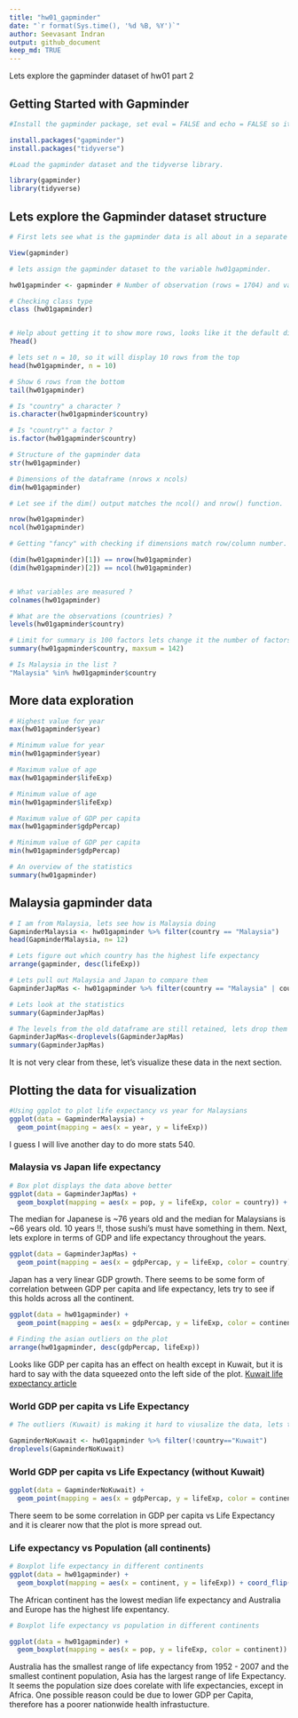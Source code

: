 ```yaml
---
title: "hw01_gapminder"
date: "`r format(Sys.time(), '%d %B, %Y')`"
author: Seevasant Indran
output: github_document
keep_md: TRUE
---
```


Lets explore the gapminder dataset of hw01 part 2

## Getting Started with Gapminder

```r
#Install the gapminder package, set eval = FALSE and echo = FALSE so it doesnt run the code everytime the script is knit. 

install.packages("gapminder")
install.packages("tidyverse")

```

```r
#Load the gapminder dataset and the tidyverse library.

library(gapminder)
library(tidyverse)

```

## Lets explore the Gapminder dataset structure

```r
# First lets see what is the gapminder data is all about in a separate window

View(gapminder) 

```

```r

# lets assign the gapminder dataset to the variable hw01gapminder.

hw01gapminder <- gapminder # Number of observation (rows = 1704) and variables (column = 6), look on the global environment

# Checking class type
class (hw01gapminder) 


# Help about getting it to show more rows, looks like it the default displays 6 rows
?head() 

# lets set n = 10, so it will display 10 rows from the top
head(hw01gapminder, n = 10) 

# Show 6 rows from the bottom
tail(hw01gapminder)

# Is "country" a character ?
is.character(hw01gapminder$country)

# Is "country"" a factor ? 
is.factor(hw01gapminder$country) 

# Structure of the gapminder data
str(hw01gapminder)

# Dimensions of the dataframe (nrows x ncols)
dim(hw01gapminder) 

# Let see if the dim() output matches the ncol() and nrow() function.

nrow(hw01gapminder)
ncol(hw01gapminder)

# Getting "fancy" with checking if dimensions match row/column number.

(dim(hw01gapminder)[1]) == nrow(hw01gapminder)
(dim(hw01gapminder)[2]) == ncol(hw01gapminder)


# What variables are measured ?
colnames(hw01gapminder)

# What are the observations (countries) ?
levels(hw01gapminder$country)

# Limit for summary is 100 factors lets change it the number of factors. Each country has data for 12 years
summary(hw01gapminder$country, maxsum = 142)

# Is Malaysia in the list ? 
"Malaysia" %in% hw01gapminder$country


```

## More data exploration

```r
# Highest value for year
max(hw01gapminder$year) 

# Minimum value for year
min(hw01gapminder$year) 
```

```r

# Maximum value of age
max(hw01gapminder$lifeExp) 

# Minimum value of age
min(hw01gapminder$lifeExp) 

```

```r

# Maximum value of GDP per capita
max(hw01gapminder$gdpPercap) 

# Minimum value of GDP per capita
min(hw01gapminder$gdpPercap) 

# An overview of the statistics
summary(hw01gapminder)

```


## Malaysia gapminder data

```r

# I am from Malaysia, lets see how is Malaysia doing
GapminderMalaysia <- hw01gapminder %>% filter(country == "Malaysia")
head(GapminderMalaysia, n= 12)
```

```r

# Lets figure out which country has the highest life expectancy 
arrange(gapminder, desc(lifeExp))

# Lets pull out Malaysia and Japan to compare them
GapminderJapMas <- hw01gapminder %>% filter(country == "Malaysia" | country == "Japan")

# Lets look at the statistics
summary(GapminderJapMas)

# The levels from the old dataframe are still retained, lets drop them out and try summary() again
GapminderJapMas<-droplevels(GapminderJapMas)
summary(GapminderJapMas)
```

It is not very clear from these, let's visualize these data in the next section.

## Plotting the data for visualization

```r

#Using ggplot to plot life expectancy vs year for Malaysians
ggplot(data = GapminderMalaysia) + 
  geom_point(mapping = aes(x = year, y = lifeExp))

```
  
I guess I will live another day to do more stats 540. 

### Malaysia vs Japan life expectancy

```r

# Box plot displays the data above better
ggplot(data = GapminderJapMas) + 
  geom_boxplot(mapping = aes(x = pop, y = lifeExp, color = country)) + coord_flip()

```

The median for Japanese is ~76 years old and the median for Malaysians is ~66 years old. 10 years !!, those sushi's must have something in them. Next, lets explore in terms of GDP and life expectancy throughout the years.


```r
ggplot(data = GapminderJapMas) + 
  geom_point(mapping = aes(x = gdpPercap, y = lifeExp, color = country))
```

Japan has a very linear GDP growth. There seems to be some form of correlation between GDP per capita and life expectancy, lets try to see if this holds across all the continent. 


```r
ggplot(data = hw01gapminder) + 
  geom_point(mapping = aes(x = gdpPercap, y = lifeExp, color = continent))
```

```r
# Finding the asian outliers on the plot
arrange(hw01gapminder, desc(gdpPercap, lifeExp))
```


Looks like GDP per capita has an effect on health except in Kuwait, but it is hard to say with the data squeezed onto the left side of the plot. [Kuwait life expectancy article](https://www.ndtv.com/world-news/average-life-expectancy-of-indians-in-kuwait-way-below-national-figures-684817)


### World GDP per capita vs Life Expectancy


```r
# The outliers (Kuwait) is making it hard to viusalize the data, lets try dropping it of out the dataframe to see if it imporves the plot visualization using the (!= not "Kuwait" operator)

GapminderNoKuwait <- hw01gapminder %>% filter(!country=="Kuwait")
droplevels(GapminderNoKuwait)
```

### World GDP per capita vs Life Expectancy (without Kuwait)

```r
ggplot(data = GapminderNoKuwait) + 
  geom_point(mapping = aes(x = gdpPercap, y = lifeExp, color = continent))
```

There seem to be some correlation in GDP per capita vs Life Expectancy and it is clearer now that the plot is more spread out.

### Life expectancy vs Population (all continents)

```r

# Boxplot life expectancy in different continents
ggplot(data = hw01gapminder) + 
  geom_boxplot(mapping = aes(x = continent, y = lifeExp)) + coord_flip()

```
The African continent has the lowest median life expectancy and Australia and Europe has the highest life expentancy. 


```r

# Boxplot life expectancy vs population in different continents

ggplot(data = hw01gapminder) + 
  geom_boxplot(mapping = aes(x = pop, y = lifeExp, color = continent))  + coord_flip()
```

Australia has the smallest range of life expectancy from 1952 - 2007 and the smallest continent population, Asia has the largest range of life Expectancy. It seems the population size does corelate with life expectancies, except in Africa. One possible reason could be due to lower GDP per Capita, therefore has a poorer nationwide health infrastucture.
